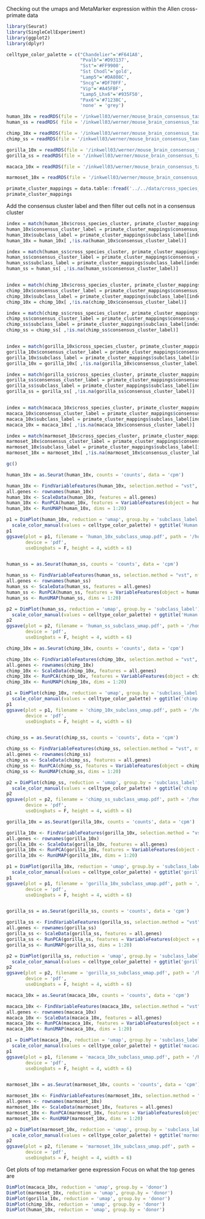 
Checking out the umaps and MetaMarker expression within the Allen cross-primate data


```r
library(Seurat)
library(SingleCellExperiment)
library(ggplot2)
library(dplyr)

```


```r
celltype_color_palette = c("Chandelier"='#F641A8', 
                           "Pvalb"='#D93137', 
                           "Sst"='#FF9900', 
                           "Sst Chodl"='gold', 
                           "Lamp5"='#DA808C',
                           "Sncg"='#DF70FF',
                           "Vip"='#A45FBF', 
                           "Lamp5_Lhx6"='#935F50',
                           "Pax6"='#71238C',
                           'none' = 'grey')

```


```r

human_10x = readRDS(file = '/inkwell03/werner/mouse_brain_consensus_taxonomy/datasets/ortho_filt/primates/human_data_10x_gaba.rds')
human_ss = readRDS( file = '/inkwell03/werner/mouse_brain_consensus_taxonomy/datasets/ortho_filt/primates/human_data_ss_gaba.rds')

chimp_10x = readRDS(file = '/inkwell03/werner/mouse_brain_consensus_taxonomy/datasets/ortho_filt/primates/chimp_data_10x_gaba.rds')
chimp_ss = readRDS(file = '/inkwell03/werner/mouse_brain_consensus_taxonomy/datasets/ortho_filt/primates/chimp_data_ss_gaba.rds')

gorilla_10x = readRDS(file = '/inkwell03/werner/mouse_brain_consensus_taxonomy/datasets/ortho_filt/primates/gorilla_data_10x_gaba.rds')
gorilla_ss = readRDS(file = '/inkwell03/werner/mouse_brain_consensus_taxonomy/datasets/ortho_filt/primates/gorilla_data_ss_gaba.rds')

macaca_10x = readRDS(file = '/inkwell03/werner/mouse_brain_consensus_taxonomy/datasets/ortho_filt/primates/macaca_data_10x_gaba.rds')

marmoset_10x = readRDS(file = '/inkwell03/werner/mouse_brain_consensus_taxonomy/datasets/ortho_filt/primates/marmoset_data_10x_gaba.rds')

```


```r

primate_cluster_mappings = data.table::fread('../../data/cross_species_mapping_cls86.csv')
primate_cluster_mappings
```

Add the consensus cluster label and then filter out cells not in a consensus cluster
```r

index = match(human_10x$cross_species_cluster, primate_cluster_mappings$cross_species_cluster)
human_10x$consensus_cluster_label = primate_cluster_mappings$consensus_cluster_label[index]
human_10x$subclass_label = primate_cluster_mappings$subclass_label[index]
human_10x = human_10x[ ,!is.na(human_10x$consensus_cluster_label)]

index = match(human_ss$cross_species_cluster, primate_cluster_mappings$cross_species_cluster)
human_ss$consensus_cluster_label = primate_cluster_mappings$consensus_cluster_label[index]
human_ss$subclass_label = primate_cluster_mappings$subclass_label[index]
human_ss = human_ss[ ,!is.na(human_ss$consensus_cluster_label)]


index = match(chimp_10x$cross_species_cluster, primate_cluster_mappings$cross_species_cluster)
chimp_10x$consensus_cluster_label = primate_cluster_mappings$consensus_cluster_label[index]
chimp_10x$subclass_label = primate_cluster_mappings$subclass_label[index]
chimp_10x = chimp_10x[ ,!is.na(chimp_10x$consensus_cluster_label)]

index = match(chimp_ss$cross_species_cluster, primate_cluster_mappings$cross_species_cluster)
chimp_ss$consensus_cluster_label = primate_cluster_mappings$consensus_cluster_label[index]
chimp_ss$subclass_label = primate_cluster_mappings$subclass_label[index]
chimp_ss = chimp_ss[ ,!is.na(chimp_ss$consensus_cluster_label)]


index = match(gorilla_10x$cross_species_cluster, primate_cluster_mappings$cross_species_cluster)
gorilla_10x$consensus_cluster_label = primate_cluster_mappings$consensus_cluster_label[index]
gorilla_10x$subclass_label = primate_cluster_mappings$subclass_label[index]
gorilla_10x = gorilla_10x[ ,!is.na(gorilla_10x$consensus_cluster_label)]

index = match(gorilla_ss$cross_species_cluster, primate_cluster_mappings$cross_species_cluster)
gorilla_ss$consensus_cluster_label = primate_cluster_mappings$consensus_cluster_label[index]
gorilla_ss$subclass_label = primate_cluster_mappings$subclass_label[index]
gorilla_ss = gorilla_ss[ ,!is.na(gorilla_ss$consensus_cluster_label)]


index = match(macaca_10x$cross_species_cluster, primate_cluster_mappings$cross_species_cluster)
macaca_10x$consensus_cluster_label = primate_cluster_mappings$consensus_cluster_label[index]
macaca_10x$subclass_label = primate_cluster_mappings$subclass_label[index]
macaca_10x = macaca_10x[ ,!is.na(macaca_10x$consensus_cluster_label)]

index = match(marmoset_10x$cross_species_cluster, primate_cluster_mappings$cross_species_cluster)
marmoset_10x$consensus_cluster_label = primate_cluster_mappings$consensus_cluster_label[index]
marmoset_10x$subclass_label = primate_cluster_mappings$subclass_label[index]
marmoset_10x = marmoset_10x[ ,!is.na(marmoset_10x$consensus_cluster_label)]

gc()

```


```r

human_10x = as.Seurat(human_10x, counts = 'counts', data = 'cpm')

human_10x <- FindVariableFeatures(human_10x, selection.method = "vst", nfeatures = 2000)
all.genes <- rownames(human_10x)
human_10x <- ScaleData(human_10x, features = all.genes)
human_10x <- RunPCA(human_10x, features = VariableFeatures(object = human_10x))
human_10x <- RunUMAP(human_10x, dims = 1:20)

p1 = DimPlot(human_10x, reduction = 'umap', group.by = 'subclass_label') +
  scale_color_manual(values = celltype_color_palette) + ggtitle('Human 10x: primate consensus subclasses')
p1
ggsave(plot = p1, filename = 'human_10x_subclass_umap.pdf', path = '/home/werner/projects/mouse_brain_consensus_taxonomy/graphs/allen_primate/', 
       device = 'pdf',
       useDingbats = F, height = 4, width = 6)


human_ss = as.Seurat(human_ss, counts = 'counts', data = 'cpm')

human_ss <- FindVariableFeatures(human_ss, selection.method = "vst", nfeatures = 2000)
all.genes <- rownames(human_ss)
human_ss <- ScaleData(human_ss, features = all.genes)
human_ss <- RunPCA(human_ss, features = VariableFeatures(object = human_ss))
human_ss <- RunUMAP(human_ss, dims = 1:20)

p2 = DimPlot(human_ss, reduction = 'umap', group.by = 'subclass_label') +
  scale_color_manual(values = celltype_color_palette) + ggtitle('Human smart-seq: primate consensus subclasses')
p2
ggsave(plot = p2, filename = 'human_ss_subclass_umap.pdf', path = '/home/werner/projects/mouse_brain_consensus_taxonomy/graphs/allen_primate/', 
       device = 'pdf',
       useDingbats = F, height = 4, width = 6)
```



```r

chimp_10x = as.Seurat(chimp_10x, counts = 'counts', data = 'cpm')

chimp_10x <- FindVariableFeatures(chimp_10x, selection.method = "vst", nfeatures = 2000)
all.genes <- rownames(chimp_10x)
chimp_10x <- ScaleData(chimp_10x, features = all.genes)
chimp_10x <- RunPCA(chimp_10x, features = VariableFeatures(object = chimp_10x))
chimp_10x <- RunUMAP(chimp_10x, dims = 1:20)

p1 = DimPlot(chimp_10x, reduction = 'umap', group.by = 'subclass_label') +
  scale_color_manual(values = celltype_color_palette) + ggtitle('chimp 10x: primate consensus subclasses')
p1
ggsave(plot = p1, filename = 'chimp_10x_subclass_umap.pdf', path = '/home/werner/projects/mouse_brain_consensus_taxonomy/graphs/allen_primate/', 
       device = 'pdf',
       useDingbats = F, height = 4, width = 6)


chimp_ss = as.Seurat(chimp_ss, counts = 'counts', data = 'cpm')

chimp_ss <- FindVariableFeatures(chimp_ss, selection.method = "vst", nfeatures = 2000)
all.genes <- rownames(chimp_ss)
chimp_ss <- ScaleData(chimp_ss, features = all.genes)
chimp_ss <- RunPCA(chimp_ss, features = VariableFeatures(object = chimp_ss))
chimp_ss <- RunUMAP(chimp_ss, dims = 1:20)

p2 = DimPlot(chimp_ss, reduction = 'umap', group.by = 'subclass_label') +
  scale_color_manual(values = celltype_color_palette) + ggtitle('chimp smart-seq: primate consensus subclasses')
p2
ggsave(plot = p2, filename = 'chimp_ss_subclass_umap.pdf', path = '/home/werner/projects/mouse_brain_consensus_taxonomy/graphs/allen_primate/', 
       device = 'pdf',
       useDingbats = F, height = 4, width = 6)
```



```r

gorilla_10x = as.Seurat(gorilla_10x, counts = 'counts', data = 'cpm')

gorilla_10x <- FindVariableFeatures(gorilla_10x, selection.method = "vst", nfeatures = 2000)
all.genes <- rownames(gorilla_10x)
gorilla_10x <- ScaleData(gorilla_10x, features = all.genes)
gorilla_10x <- RunPCA(gorilla_10x, features = VariableFeatures(object = gorilla_10x))
gorilla_10x <- RunUMAP(gorilla_10x, dims = 1:20)

p1 = DimPlot(gorilla_10x, reduction = 'umap', group.by = 'subclass_label') +
  scale_color_manual(values = celltype_color_palette) + ggtitle('gorilla 10x: primate consensus subclasses')
p1
ggsave(plot = p1, filename = 'gorilla_10x_subclass_umap.pdf', path = '/home/werner/projects/mouse_brain_consensus_taxonomy/graphs/allen_primate/', 
       device = 'pdf',
       useDingbats = F, height = 4, width = 6)


gorilla_ss = as.Seurat(gorilla_ss, counts = 'counts', data = 'cpm')

gorilla_ss <- FindVariableFeatures(gorilla_ss, selection.method = "vst", nfeatures = 2000)
all.genes <- rownames(gorilla_ss)
gorilla_ss <- ScaleData(gorilla_ss, features = all.genes)
gorilla_ss <- RunPCA(gorilla_ss, features = VariableFeatures(object = gorilla_ss))
gorilla_ss <- RunUMAP(gorilla_ss, dims = 1:20)

p2 = DimPlot(gorilla_ss, reduction = 'umap', group.by = 'subclass_label') +
  scale_color_manual(values = celltype_color_palette) + ggtitle('gorilla smart-seq: primate consensus subclasses')
p2
ggsave(plot = p2, filename = 'gorilla_ss_subclass_umap.pdf', path = '/home/werner/projects/mouse_brain_consensus_taxonomy/graphs/allen_primate/', 
       device = 'pdf',
       useDingbats = F, height = 4, width = 6)
```



```r

macaca_10x = as.Seurat(macaca_10x, counts = 'counts', data = 'cpm')

macaca_10x <- FindVariableFeatures(macaca_10x, selection.method = "vst", nfeatures = 2000)
all.genes <- rownames(macaca_10x)
macaca_10x <- ScaleData(macaca_10x, features = all.genes)
macaca_10x <- RunPCA(macaca_10x, features = VariableFeatures(object = macaca_10x))
macaca_10x <- RunUMAP(macaca_10x, dims = 1:20)

p1 = DimPlot(macaca_10x, reduction = 'umap', group.by = 'subclass_label') +
  scale_color_manual(values = celltype_color_palette) + ggtitle('macaca 10x: primate consensus subclasses')
p1
ggsave(plot = p1, filename = 'macaca_10x_subclass_umap.pdf', path = '/home/werner/projects/mouse_brain_consensus_taxonomy/graphs/allen_primate/', 
       device = 'pdf',
       useDingbats = F, height = 4, width = 6)


marmoset_10x = as.Seurat(marmoset_10x, counts = 'counts', data = 'cpm')

marmoset_10x <- FindVariableFeatures(marmoset_10x, selection.method = "vst", nfeatures = 2000)
all.genes <- rownames(marmoset_10x)
marmoset_10x <- ScaleData(marmoset_10x, features = all.genes)
marmoset_10x <- RunPCA(marmoset_10x, features = VariableFeatures(object = marmoset_10x))
marmoset_10x <- RunUMAP(marmoset_10x, dims = 1:20)

p2 = DimPlot(marmoset_10x, reduction = 'umap', group.by = 'subclass_label') +
  scale_color_manual(values = celltype_color_palette) + ggtitle('marmoset 10x: primate consensus subclasses')
p2
ggsave(plot = p2, filename = 'marmoset_10x_subclass_umap.pdf', path = '/home/werner/projects/mouse_brain_consensus_taxonomy/graphs/allen_primate/', 
       device = 'pdf',
       useDingbats = F, height = 4, width = 6)
```




Get plots of top metamarker gene expression 
Focus on what the top genes are

```r

DimPlot(macaca_10x, reduction = 'umap', group.by = 'donor')
DimPlot(marmoset_10x, reduction = 'umap', group.by = 'donor')
DimPlot(gorilla_10x, reduction = 'umap', group.by = 'donor')
DimPlot(chimp_10x, reduction = 'umap', group.by = 'donor')
DimPlot(human_10x, reduction = 'umap', group.by = 'donor')
```














